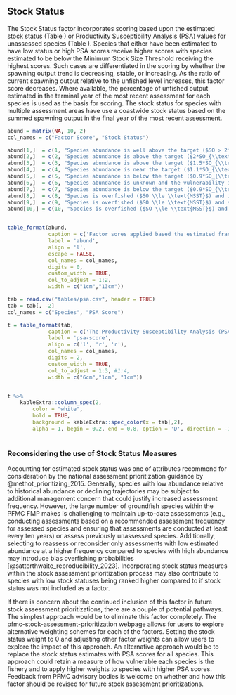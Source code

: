 ## Stock Status

The Stock Status factor incorporates scoring based upon the estimated stock status (Table \ref{tab:abund}) or Productivity Susceptibility Analysis (PSA) values for unassessed species (Table \ref{tab:psa-score}). Species that either have been estimated to have low status or high PSA scores receive higher scores with species estimated to be below the Minimum Stock Size Threshold receiving the highest scores. Such cases are differentiated in the scoring by whether the spawning output trend is decreasing, stable, or increasing. As the ratio of current spawning output relative to the unfished level increases, this factor score decreases. Where available, the percentage of unfished output estimated in the terminal year of the most recent assessment for each species is used as the basis for scoring. The stock status for species with multiple assessment areas have use a coastwide stock status based on the summed spawning output in the final year of the most recent assessment. 


```r

abund = matrix(NA, 10, 2)
col_names = c("Factor Score", "Stock Status")

abund[1,]  = c(1, "Species abundance is well above the target ($SO > 2*SO_{\\text{PROXY}}$)." )
abund[2,]  = c(2, "Species abundance is above the target ($2*SO_{\\text{PROXY}}$ $\\ge SO > 1.5*SO_{\\text{PROXY}}$).")
abund[3,]  = c(3, "Species abundance is above the target ($1.5*SO_{\\text{PROXY}} \\ge SO > 1.1*SO_{\\text{PROXY}}$) or abundance is unknown and vulnerability is low (1.8 $>$ PSA).")
abund[4,]  = c(4, "Species abundance is near the target ($1.1*SO_{\\text{PROXY}} \\ge SO > 0.9*SO_{\\text{PROXY}}$), or is unknown and vulnerability is intermediate (2 $>$ PSA $\\ge$ 1.8).")
abund[5,]  = c(5, "Species abundance is below the target ($0.9*SO_{\\text{PROXY}} \\ge SO > \\text{MSST}$) and is not declining.")
abund[6,]  = c(6, "Species abundance is unknown and the vulnerability is high (PSA $>$ 2).")
abund[7,]  = c(7, "Species abundance is below the target ($0.9*SO_{\\text{PROXY}} \\ge SO > \\text{MSST}$) and is declining or recent trend unknown.")
abund[8,]  = c(8, "Species is overfished ($SO \\le \\text{MSST}$) and increasing.")
abund[9,]  = c(9, "Species is overfished ($SO \\le \\text{MSST}$) and stable.")
abund[10,] = c(10, "Species is overfished ($SO \\le \\text{MSST}$) and decreasing.")


table_format(abund, 
             caption = c('Factor sores applied based the estimated fraction of unfished spawning output (SO) relative to management targets from the most recent assessment or the PSA score for un-assessed species.'),
             label = 'abund',
             align = 'l',
             escape = FALSE,
             col_names = col_names,
             digits = 0,             
             custom_width = TRUE,
             col_to_adjust = 1:2,
             width = c("1cm","13cm"))  
```


```r

tab = read.csv("tables/psa.csv", header = TRUE) 
tab = tab[, -2]
col_names = c("Species", "PSA Score")

t = table_format(tab, 
             caption = c('The Productivity Susceptibility Analysis (PSA) scores by species.  Higher PSA values indicate higher vulnerability.'),
             label = 'psa-score',
             align = c('l', 'r', 'r'),
             col_names = col_names,
             digits = 2,
             custom_width = TRUE,
             col_to_adjust = 1:3, #1:4,
             width = c("6cm","1cm", "1cm"))


t %>%
    kableExtra::column_spec(2, 
        color = "white", 
        bold = TRUE,
        background = kableExtra::spec_color(x = tab[,2], 
        alpha = 1, begin = 0.2, end = 0.8, option = 'D', direction = -1))
  
```

### Reconsidering the use of Stock Status Measures

Accounting for estimated stock status was one of attributes recommend for consideration by the national assessment prioritization guidance by @methot_prioritizing_2015. Generally, species with low abundance relative to historical abundance or declining trajectories may be subject to additional management concern that could justify increased assessment frequency. However, the large number of groundfish species within the PFMC FMP makes is challenging to maintain up-to-date assessments (e.g., conducting assessments based on a recommended assessment frequency for assessed species and ensuring that assessments are conducted at least every ten years) or assess previously unassessed species. Additionally, selecting to reassess or reconsider only assessments with low estimated abundance at a higher frequency compared to species with high abundance may introduce bias overfishing probabilities [@satterthwaite_reproducibility_2023]. Incorporating stock status measures within the stock assessment prioritization process may also contribute to species with low stock statuses being ranked higher compared to if stock status was not included as a factor.  

If there is concern about the continued inclusion of this factor in future stock assessment prioritizations, there are a couple of potential pathways.  The simplest approach would be to eliminate this factor completely. The pfmc-stock-assessment-prioritization webpage allows for users to explore alternative weighting schemes for each of the factors.  Setting the stock status weight to 0 and adjusting other factor weights can allow users to explore the impact of this approach. An alternative approach would be to replace the stock status estimates with PSA scores for all species.  This approach could retain a measure of how vulnerable each species is the fishery and to apply higher weights to species with higher PSA scores. Feedback from PFMC advisory bodies is welcome on whether and how this factor should be revised for future stock assessment prioritizations.  